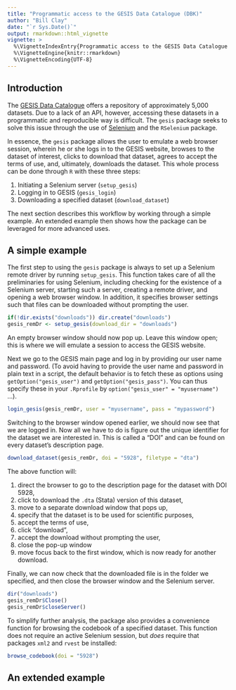```yaml
---
title: "Programmatic access to the GESIS Data Catalogue (DBK)"
author: "Bill Clay"
date: "`r Sys.Date()`"
output: rmarkdown::html_vignette
vignette: >
  %\VignetteIndexEntry{Programmatic access to the GESIS Data Catalogue (DBK)}
  %\VignetteEngine{knitr::rmarkdown}
  %\VignetteEncoding{UTF-8}
---
```


## Introduction
The [GESIS Data Catalogue](https://dbk.gesis.org/) offers a repository of 
approximately 5,000 datasets. Due to a lack of an API, however, accessing these
datasets in a programmatic and reproducible way is difficult. The `gesis`
package seeks to solve this issue through the use of
[Selenium](http://www.seleniumhq.org/) and the `RSelenium` package. 

In essence, the `gesis` package allows the user to emulate a web browser
session, wherein he or she logs in to the GESIS website, browses to the dataset
of interest, clicks to download that dataset, agrees to accept the terms of use,
and, ultimately, downloads the dataset. This whole process can be done through
`R` with these three steps:

1. Initiating a Selenium server (`setup_gesis`)
1. Logging in to GESIS (`gesis_login`)
1. Downloading a specified dataset (`download_dataset`)

The next section describes this workflow by working through a simple example. An
extended example then shows how the package can be leveraged for more advanced
uses.

## A simple example

The first step to using the `gesis` package is always to set up a Selenium 
remote driver by running `setup_gesis`. This function takes care of all the 
preliminaries for using Selenium, including checking for the existence of a 
Selenium server, starting such a server, creating a remote driver, and opening a
web browser window. In addition, it specifies browser settings such that files
can be downloaded without prompting the user.

```r
if(!dir.exists("downloads")) dir.create("downloads")
gesis_remDr <- setup_gesis(download_dir = "downloads")
```

An empty browser window should now pop up. Leave this window open; this is where we will emulate a session to access the GESIS website.

Next we go to the GESIS main page and log in by providing our user name and
password. (To avoid having to provide the user name and password in plain text
in a script, the default behavior is to fetch these as options using
`getOption("gesis_user")` and `getOption("gesis_pass")`. You can thus specify
these in your `.Rprofile` by `option("gesis_user" = "myusername")` ...).

```r
login_gesis(gesis_remDr, user = "myusername", pass = "mypassword")
```

Switching to the browser window opened earlier, we should now see that we are logged in. Now all we have to do is figure out the unique identifier for the dataset we are interested in. This is called a "DOI" and can be found on every dataset's description page. 

```r
download_dataset(gesis_remDr, doi = "5928", filetype = "dta")
```

The above function will:

1. direct the browser to go to the description page for the dataset with DOI 5928,
1. click to download the `.dta` (Stata) version of this dataset,
1. move to a separate download window that pops up,
1. specify that the dataset is to be used for scientific purposes,
1. accept the terms of use,
1. click "download",
1. accept the download without prompting the user,
1. close the pop-up window
1. move focus back to the first window, which is now ready for another download.

Finally, we can now check that the downloaded file is in the folder we specified, and
then close the browser window and the Selenium server.

```r
dir("downloads")
gesis_remDr$Close()
gesis_remDr$closeServer()
```

To simplify further analysis, the package also provides a convenience function
for browsing the codebook of a specified dataset. This function does not require
an active Selenium session, but *does* require that packages `xml2` and `rvest`
be installed:

```r
browse_codebook(doi = "5928")
```

## An extended example